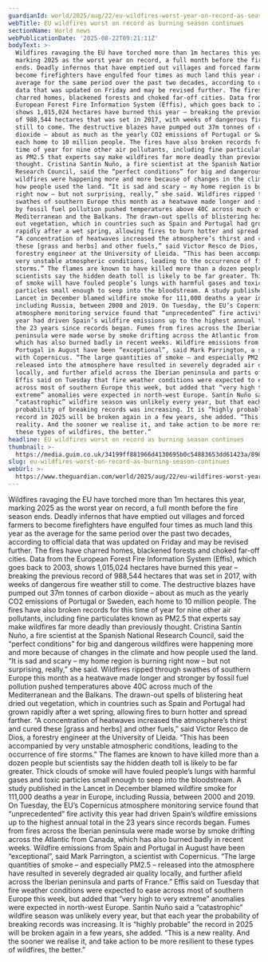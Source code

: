 ```yaml
---
guardianId: world/2025/aug/22/eu-wildfires-worst-year-on-record-as-season-continues
webTitle: EU wildfires worst on record as burning season continues
sectionName: World news
webPublicationDate: '2025-08-22T09:21:11Z'
bodyText: >-
  Wildfires ravaging the EU have torched more than 1m hectares this year,
  marking 2025 as the worst year on record, a full month before the fire season
  ends. Deadly infernos that have emptied out villages and forced farmers to
  become firefighters have engulfed four times as much land this year as the
  average for the same period over the past two decades, according to official
  data that was updated on Friday and may be revised further. The fires have
  charred homes, blackened forests and choked far-off cities. Data from the
  European Forest Fire Information System (Effis), which goes back to 2003,
  shows 1,015,024 hectares have burned this year – breaking the previous record
  of 988,544 hectares that was set in 2017, with weeks of dangerous fire weather
  still to come. The destructive blazes have pumped out 37m tonnes of carbon
  dioxide – about as much as the yearly CO2 emissions of Portugal or Sweden,
  each home to 10 million people. The fires have also broken records for this
  time of year for nine other air pollutants, including fine particulates known
  as PM2.5 that experts say make wildfires far more deadly than previously
  thought. Cristina Santín Nuño, a fire scientist at the Spanish National
  Research Council, said the “perfect conditions” for big and dangerous
  wildfires were happening more and more because of changes in the climate and
  how people used the land. “It is sad and scary – my home region is burning
  right now – but not surprising, really,” she said. Wildfires ripped through
  swathes of southern Europe this month as a heatwave made longer and stronger
  by fossil fuel pollution pushed temperatures above 40C across much of the
  Mediterranean and the Balkans. The drawn-out spells of blistering heat dried
  out vegetation, which in countries such as Spain and Portugal had grown
  rapidly after a wet spring, allowing fires to burn hotter and spread farther.
  “A concentration of heatwaves increased the atmosphere’s thirst and cured
  these [grass and herbs] and other fuels,” said Victor Resco de Dios, a
  forestry engineer at the University of Lleida. “This has been accompanied by
  very unstable atmospheric conditions, leading to the occurrence of fire
  storms.” The flames are known to have killed more than a dozen people but
  scientists say the hidden death toll is likely to be far greater. Thick clouds
  of smoke will have fouled people’s lungs with harmful gases and toxic
  particles small enough to seep into the bloodstream. A study published in the
  Lancet in December blamed wildfire smoke for 111,000 deaths a year in Europe,
  including Russia, between 2000 and 2019. On Tuesday, the EU’s Copernicus
  atmosphere monitoring service found that “unprecedented” fire activity this
  year had driven Spain’s wildfire emissions up to the highest annual total in
  the 23 years since records began. Fumes from fires across the Iberian
  peninsula were made worse by smoke drifting across the Atlantic from Canada,
  which has also burned badly in recent weeks. Wildfire emissions from Spain and
  Portugal in August have been “exceptional”, said Mark Parrington, a scientist
  with Copernicus. “The large quantities of smoke – and especially PM2.5 –
  released into the atmosphere have resulted in severely degraded air quality
  locally, and further afield across the Iberian peninsula and parts of France.”
  Effis said on Tuesday that fire weather conditions were expected to ease
  across most of southern Europe this week, but added that “very high to very
  extreme” anomalies were expected in north-west Europe. Santín Nuño said a
  “catastrophic” wildfire season was unlikely every year, but that each year the
  probability of breaking records was increasing. It is “highly probable” the
  record in 2025 will be broken again in a few years, she added. “This is a new
  reality. And the sooner we realise it, and take action to be more resilient to
  these types of wildfires, the better.”
headline: EU wildfires worst on record as burning season continues
thumbnail: >-
  https://media.guim.co.uk/34199ff881966d4130695b0c54883653dd61423a/898_0_4666_3733/500.jpg
slug: eu-wildfires-worst-on-record-as-burning-season-continues
webUrl: >-
  https://www.theguardian.com/world/2025/aug/22/eu-wildfires-worst-year-on-record-as-season-continues
---
```

Wildfires ravaging the EU have torched more than 1m hectares this year, marking 2025 as the worst year on record, a full month before the fire season ends. Deadly infernos that have emptied out villages and forced farmers to become firefighters have engulfed four times as much land this year as the average for the same period over the past two decades, according to official data that was updated on Friday and may be revised further. The fires have charred homes, blackened forests and choked far-off cities. Data from the European Forest Fire Information System (Effis), which goes back to 2003, shows 1,015,024 hectares have burned this year – breaking the previous record of 988,544 hectares that was set in 2017, with weeks of dangerous fire weather still to come. The destructive blazes have pumped out 37m tonnes of carbon dioxide – about as much as the yearly CO2 emissions of Portugal or Sweden, each home to 10 million people. The fires have also broken records for this time of year for nine other air pollutants, including fine particulates known as PM2.5 that experts say make wildfires far more deadly than previously thought. Cristina Santín Nuño, a fire scientist at the Spanish National Research Council, said the “perfect conditions” for big and dangerous wildfires were happening more and more because of changes in the climate and how people used the land. “It is sad and scary – my home region is burning right now – but not surprising, really,” she said. Wildfires ripped through swathes of southern Europe this month as a heatwave made longer and stronger by fossil fuel pollution pushed temperatures above 40C across much of the Mediterranean and the Balkans. The drawn-out spells of blistering heat dried out vegetation, which in countries such as Spain and Portugal had grown rapidly after a wet spring, allowing fires to burn hotter and spread farther. “A concentration of heatwaves increased the atmosphere’s thirst and cured these [grass and herbs] and other fuels,” said Victor Resco de Dios, a forestry engineer at the University of Lleida. “This has been accompanied by very unstable atmospheric conditions, leading to the occurrence of fire storms.” The flames are known to have killed more than a dozen people but scientists say the hidden death toll is likely to be far greater. Thick clouds of smoke will have fouled people’s lungs with harmful gases and toxic particles small enough to seep into the bloodstream. A study published in the Lancet in December blamed wildfire smoke for 111,000 deaths a year in Europe, including Russia, between 2000 and 2019. On Tuesday, the EU’s Copernicus atmosphere monitoring service found that “unprecedented” fire activity this year had driven Spain’s wildfire emissions up to the highest annual total in the 23 years since records began. Fumes from fires across the Iberian peninsula were made worse by smoke drifting across the Atlantic from Canada, which has also burned badly in recent weeks. Wildfire emissions from Spain and Portugal in August have been “exceptional”, said Mark Parrington, a scientist with Copernicus. “The large quantities of smoke – and especially PM2.5 – released into the atmosphere have resulted in severely degraded air quality locally, and further afield across the Iberian peninsula and parts of France.” Effis said on Tuesday that fire weather conditions were expected to ease across most of southern Europe this week, but added that “very high to very extreme” anomalies were expected in north-west Europe. Santín Nuño said a “catastrophic” wildfire season was unlikely every year, but that each year the probability of breaking records was increasing. It is “highly probable” the record in 2025 will be broken again in a few years, she added. “This is a new reality. And the sooner we realise it, and take action to be more resilient to these types of wildfires, the better.”
